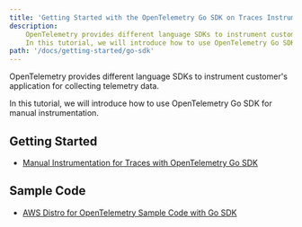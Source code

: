 ```yaml
---
title: 'Getting Started with the OpenTelemetry Go SDK on Traces Instrumentation'
description:
    OpenTelemetry provides different language SDKs to instrument customer's application for collecting telemetry data.
    In this tutorial, we will introduce how to use OpenTelemetry Go SDK for manual instrumentation
path: '/docs/getting-started/go-sdk'
---
```



OpenTelemetry provides different language SDKs to instrument customer's application for collecting telemetry data.

In this tutorial, we will introduce how to use OpenTelemetry Go SDK for manual instrumentation.

<SectionSeparator />

## Getting Started

* [Manual Instrumentation for Traces with OpenTelemetry Go SDK](/docs/getting-started/go-sdk/trace-manual-instr)


## Sample Code

* [AWS Distro for OpenTelemetry Sample Code with Go SDK](https://github.com/aws-observability/aws-otel-go/tree/main/sampleapp)